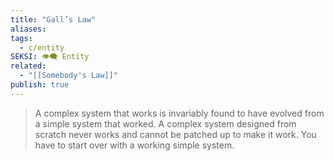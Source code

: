 ```yaml
---
title: "Gall’s Law"
aliases: 
tags:
  - c/entity
SEKSI: 👁️‍🗨️ Entity
related:
  - "[[Somebody's Law]]"
publish: true
---
```

> A complex system that works is invariably found to have evolved from a simple system that worked. A complex system designed from scratch never works and cannot be patched up to make it work. You have to start over with a working simple system.
